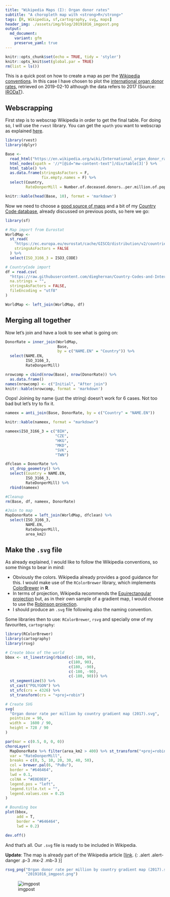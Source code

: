 ```yaml
---
title: "Wikipedia Maps (I): Organ donor rates"
subtitle: "A choropleth map with <strong>R</strong>"
tags: [R, Wikipedia, sf,cartography, svg, maps]
header_img: ./assets/img/blog/20191016_imgpost.png
output: 
  md_document:
    variant: gfm
    preserve_yaml: true
---
```


```r
knitr::opts_chunk$set(echo = TRUE, tidy = 'styler')
knitr::opts_knit$set(global.par = TRUE)
rm(list = ls())
```
This is a quick post on how to create a map as per the [Wikipedia conventions](https://en.wikipedia.org/wiki/Wikipedia:WikiProject_Maps/Conventions#Gradient_maps). In this case I have chosen to plot the [international organ donor rates](https://en.wikipedia.org/wiki/International_organ_donor_rates), retrieved on 2019-02-10 although the data refers to 2017 (Source: [IRODaT](http://www.irodat.org/?p=database)).

## Webscrapping

First step is to webscrap Wikipedia in order to get the final table. For doing so, I will use the `rvest` library. You can get the `xpath` you want to webscrap as explained [here](https://stackoverflow.com/a/57972054/7877917).

```r
library(rvest)
library(dplyr)

Base <-
  read_html("https://en.wikipedia.org/wiki/International_organ_donor_rates") %>%
  html_nodes(xpath = '//*[@id="mw-content-text"]/div/table[3]') %>%
  html_table() %>%
  as.data.frame(stringsAsFactors = F,
                fix.empty.names = F) %>%
  select(Country,
         RateDonperMill = Number.of.deceased.donors..per.million.of.population)

knitr::kable(head(Base, 10), format = 'markdown')
```

Now we need to choose a [good source of maps](https://dieghernan.github.io/201906_Beautiful2/) and a bit of my [Country Code database](https://dieghernan.github.io/201904_Using-CountryCodes/), already discussed on previous posts, so here we go:

```r
library(sf)

# Map import from Eurostat
WorldMap <-
  st_read(
    "https://ec.europa.eu/eurostat/cache/GISCO/distribution/v2/countries/geojson/CNTR_RG_10M_2016_3857.geojson",
    stringsAsFactors = FALSE
  ) %>%
  select(ISO_3166_3 = ISO3_CODE)

# CountryCode import
df = read.csv(
  "https://raw.githubusercontent.com/dieghernan/Country-Codes-and-International-Organizations/master/outputs/Countrycodes.csv",
  na.strings = "",
  stringsAsFactors = FALSE,
  fileEncoding = "utf8"
)

WorldMap <- left_join(WorldMap, df)
```


## Merging all together

Now let's join and have a look to see what is going on:

```r
DonorRate = inner_join(WorldMap,
                       Base,
                       by = c("NAME.EN" = "Country")) %>%
  select(NAME.EN,
         ISO_3166_3,
         RateDonperMill)

nrowcomp = cbind(nrow(Base), nrow(DonorRate)) %>%
  as.data.frame()
names(nrowcomp) <- c("Initial", "After join")
knitr::kable(nrowcomp, format = 'markdown')
```

Oops! Joining by name (just the string) doesn't work for 6 cases. Not too bad but let's try to fix it.

```r
nameex = anti_join(Base, DonorRate, by = c("Country" = "NAME.EN"))

knitr::kable(nameex, format = "markdown")
```

```r
nameex$ISO_3166_3 = c("BIH",
                      "CZE",
                      "HKG",
                      "MKD",
                      "SVK",
                      "TWN")

dfclean = DonorRate %>%
  st_drop_geometry() %>%
  select(Country = NAME.EN,
         ISO_3166_3,
         RateDonperMill) %>%
  rbind(nameex)

#Cleanup
rm(Base, df, nameex, DonorRate)

#Join to map
MapDonorRate = left_join(WorldMap, dfclean) %>%
  select(ISO_3166_3,
         NAME.EN,
         RateDonperMill,
         area_km2)

```


## Make the `.svg` file

As already explained, I would like to follow the Wikipedia conventions, so some things to bear in mind:

* Obviously the colors. Wikipedia already provides a good guidance for this. I would make use of the `RColorBrewer` library, which implements [ColorBrewer](http://colorbrewer2.org/#type=sequential&scheme=PuBu&n=9) in **R**.
* In terms of projection, Wikipedia recommends the [Equirectangular projection](https://en.wikipedia.org/wiki/Equirectangular_projection) but, as in their own sample of a gradient map, I would choose to use the [Robinson projection](https://en.wikipedia.org/wiki/Robinson_projection).
* I should produce an `.svg` file following also the naming convention.

Some libraries then to use: `RColorBrewer`, `rsvg` and specially onw of my favourites, `cartography`:

```r
library(RColorBrewer)
library(cartography)
library(rsvg)

# Create bbox of the world
bbox <- st_linestring(rbind(c(-180, 90),
                            c(180, 90),
                            c(180, -90),
                            c(-180, -90),
                            c(-180, 90))) %>%
  st_segmentize(5) %>%
  st_cast("POLYGON") %>%
  st_sfc(crs = 4326) %>%
  st_transform(crs = "+proj=robin")

# Create SVG
svg(
  "Organ donor rate per million by country gradient map (2017).svg",
  pointsize = 90,
  width =  1600 / 90,
  height = 728 / 90
)

par(mar = c(0.5, 0, 0, 0))
choroLayer(
  MapDonorRate %>% filter(area_km2 > 400) %>% st_transform("+proj=robin") ,
  var = "RateDonperMill",
  breaks = c(0, 5, 10, 20, 30, 40, 50),
  col = brewer.pal(6, "PuBu"),
  border = "#646464",
  lwd = 0.1,
  colNA = "#E0E0E0",
  legend.pos = "left",
  legend.title.txt = "",
  legend.values.cex = 0.25
)

# Bounding box
plot(bbox,
     add = T,
     border = "#646464",
     lwd = 0.2)

dev.off()


```

And that's all. Our `.svg` file is ready to be included in Wikipedia.


**Update**: The map is already part of the Wikipedia article [[link](https://en.wikipedia.org/wiki/International_organ_donor_rates#Global_Summary).
{: .alert .alert-danger .p-3 .mx-2 .mb-3 }]

```r
rsvg_png("Organ donor rate per million by country gradient map (2017).svg",
         "20191016_imgpost.png")
```
![imgpost](../assets/img/blog/20191016_imgpost.png)